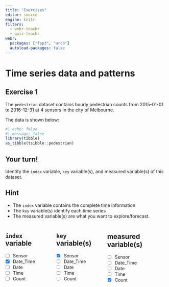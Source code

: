 ```yaml
---
title: "Exercises"
editor: source
engine: knitr
filters:
  - webr-teachr
  - quiz-teachr
webr:
  packages: ["fpp3", "urca"]
  autoload-packages: false
---
```


# Time series data and patterns

## Exercise 1

The `pedestrian` dataset contains hourly pedestrian counts from 2015-01-01 to 2016-12-31 at 4 sensors in the city of Melbourne.

The data is shown below:

```r
#| echo: false
#| message: false
library(tibble)
as_tibble(tsibble::pedestrian)
```

::: {.callout-caution}
## Your turn!

Identify the `index` variable, `key` variable(s), and measured variable(s) of this dataset.
:::

::: {.callout-tip}
## Hint

* The `index` variable contains the complete time information
* The `key` variable(s) identify each time series
* The measured variable(s) are what you want to explore/forecast.
:::

::: columns

::: {.column width="30%"}

## `index` variable
:::{.quiz-singlechoice}
- [ ] [Sensor]{hint="x"}
- [X] [Date_Time]{hint="o"}
- [ ] [Date]{hint="x"}
- [ ] [Time]{hint="x"}
- [ ] [Count]{hint="x"}
:::
:::

::: {.column width="30%"}

## `key` variable(s)
:::{.quiz-multichoice}
- [X] [Sensor]{hint="o"}
- [ ] [Date_Time]{hint="x"}
- [ ] [Date]{hint="x"}
- [ ] [Time]{hint="x"}
- [ ] [Count]{hint="x"}
:::
:::

::: {.column width="40%"}

## measured variable(s)
:::{.quiz-multichoice}
- [ ] [Sensor]{hint="x"}
- [ ] [Date_Time]{hint="x"}
- [ ] [Date]{hint="x"}
- [ ] [Time]{hint="x"}
- [X] [Count]{hint="o"}
:::
:::
:::
